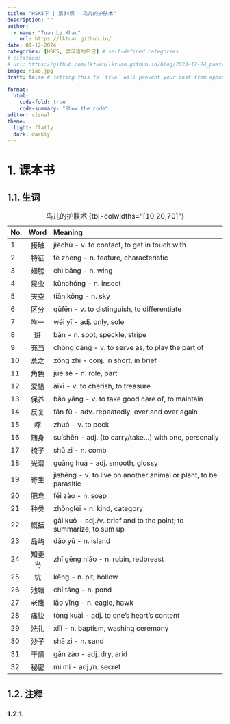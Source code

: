 ```yaml
---
title: "HSK5下 | 第34课： 鸟儿的护肤术"
description: ""
author:
  - name: "Tuan Le Khac"
    url: https://lktuan.github.io/
date: 01-12-2024
categories: [HSK5, 学汉语的日记] # self-defined categories
# citation: 
# url: https://github.com/lktuan/lktuan.github.io/blog/2023-12-24_post/
image: niao.jpg
draft: false # setting this to `true` will prevent your post from appearing on your listing page until you're ready!

format: 
  html: 
    code-fold: true
    code-summary: "Show the code"
editor: visual
theme:
  light: flatly
  dark: darkly
---
```


# 1. 课本书

## 1.1. 生词

| No. | Word | Meaning                                                     |
|:----|:----:|:------------------------------------------------------------|
|1|接触|jiēchù - v. to contact, to get in touch with|
|2|特征|tè zhēng - n. feature, characteristic|
|3|翅膀|chì bǎng - n. wing|
|4|昆虫|kūnchóng - n. insect|
|5|天空|tiān kōng - n. sky|
|6|区分|qūfēn - v. to distinguish, to differentiate|
|7|唯一|wéi yī - adj. only, sole|
|8|斑|bān - n. spot, speckle, stripe|
|9|充当|chōng dāng - v. to serve as, to play the part of|
|10|总之|zǒng zhī - conj. in short, in brief|
|11|角色|jué sè - n. role, part|
|12|爱惜|àixī - v. to cherish, to treasure|
|13|保养|bǎo yǎng - v. to take good care of, to maintain|
|14|反复|fǎn fù - adv. repeatedly, over and over again|
|15|啄|zhuó - v. to peck|
|16|随身|suíshēn - adj. (to carry/take...) with one, personally|
|17|梳子|shū zi - n. comb|
|18|光滑|guāng huá - adj. smooth, glossy|
|19|寄生|jìshēng - v. to live on another animal or plant, to be parasitic|
|20|肥皂|féi zào - n. soap|
|21|种类|zhǒnglèi - n. kind, category|
|22|概括|gài kuò - adj./v. brief and to the point; to summarize, to sum up|
|23|岛屿|dǎo yǔ - n. island|
|24|知更鸟|zhī gēng niǎo - n. robin, redbreast|
|25|坑|kēng - n. pit, hollow|
|26|池塘|chí táng - n. pond|
|27|老鹰|lǎo yīng - n. eagle, hawk|
|28|痛快|tòng kuài - adj. to one's heart's content|
|29|洗礼|xǐlǐ - n. baptism, washing ceremony|
|30|沙子|shā zi - n. sand|
|31|干燥|gān zào - adj. dry, arid|
|32|秘密|mì mì - adj./n. secret|

: 鸟儿的护肤术 {tbl-colwidths="\[10,20,70\]"}

## 1.2. 注释

### 1.2.1.